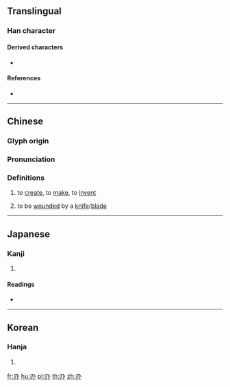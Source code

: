 {{character info/new}}
{{also|創|刃}}

==Translingual==

===Han character===
{{Han char|rn=18|rad=刀|as=02|sn=4|four=|canj=SHC|ids=⿰刃丶}}

====Derived characters====
* {{l|mul|[[梁]], [[粱]], [[𥞹]], [[𪲠]], [[𬃒]]/[[𬂾]], [[𫿼]], [[𥾠]], [[𠛂]], [[䘐]], [[刱]], [[剙]], [[𬔚]], [[𠟐]]}}

====References====
* {{Han ref|kx=0136.030|dkj=01852|dj=0304.110|hdz=10323.010|uh=5205|ud=20997}}

----

==Chinese==
{{zh-forms}}

===Glyph origin===
{{Han etym}}

===Pronunciation===
{{zh-pron
|m=chuāng
|c=cong1
|mc=
|oc=y
|ma=
|cat=v
}}

===Definitions===
{{zh-hanzi}}

# {{zh-obsolete}} to [[create]], to [[make]], to [[invent]] {{gloss|same as [[創]]}}
# {{zh-obsolete}} to be [[wounded]] by a [[knife]]/[[blade]] <!--《康熙字典》刅：『《集韻》楚良切，音窻。《說文》傷也。从刀从一。《徐曰》一刀所傷。指事也。《韻會》本作刅，或作創。』-->

----

==Japanese==

===Kanji===
{{ja-kanji|grade=|rs=刀02}}

# {{defn|lang=ja|sort=刀02}}

====Readings====
* {{ja-readings|on=[[そう]] (sō), [[しょう]] (shō)|kun=[[けずしける]] (kezushikeru)}}

----

==Korean==

===Hanja===
{{ko-hanja|hangeul=창|rv=chang|mr=ch'ang|y=chang}}

# {{defn|lang=ko|sort=刀02}}

[[fr:刅]]
[[hu:刅]]
[[pl:刅]]
[[th:刅]]
[[zh:刅]]